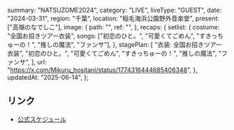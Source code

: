   summary: "NATSUZOME2024",
  category: "LIVE",
  liveType: "GUEST",
  date: "2024-03-31",
  region: "千葉",
  location: "稲毛海浜公園野外音楽堂",
  present: ["高嶺のなでしこ"],
  image: {
    path: "",
    ref: "",
  },
  recaps: {
    setlist: {
      costume: "全国お招きツアー衣装",
      songs: ["初恋のひと。", "可愛くてごめん", "すきっちゅーの！", "推しの魔法", "ファンサ"],
    },
    stagePlan: [
      "衣装: 全国お招きツアー衣装",
      "初恋のひと。",
      "可愛くてごめん",
      "すきっちゅーの！",
      "推しの魔法",
      "ファンサ",
    ],
    url: "https://x.com/Mikuru_hositani/status/1774316444685406348",
  },
  updatedAt: "2025-06-14",
};

## リンク

- [公式スケジュール](https://takanenonadeshiko.jp/?p=1747)
